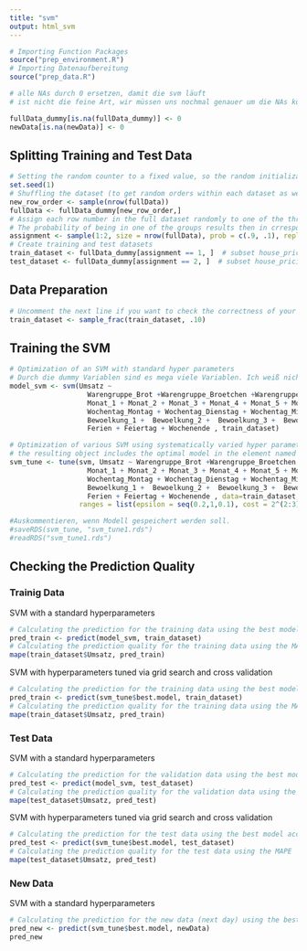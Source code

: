 ```yaml
---
title: "svm"
output: html_svm
---
```


```r
# Importing Function Packages
source("prep_environment.R")
# Importing Datenaufbereitung
source("prep_data.R")

```

```r
# alle NAs durch 0 ersetzen, damit die svm läuft
# ist nicht die feine Art, wir müssen uns nochmal genauer um die NAs kümmern.

fullData_dummy[is.na(fullData_dummy)] <- 0
newData[is.na(newData)] <- 0
```



## Splitting Training and Test Data

```r
# Setting the random counter to a fixed value, so the random initialization stays the same (the random split is always the same)
set.seed(1)
# Shuffling the dataset (to get random orders within each dataset as well)
new_row_order <- sample(nrow(fullData))
fullData <- fullData_dummy[new_row_order,]
# Assign each row number in the full dataset randomly to one of the three groups of datasets
# The probability of being in one of the groups results then in crresponding group sizes
assignment <- sample(1:2, size = nrow(fullData), prob = c(.9, .1), replace = TRUE)
# Create training and test datasets
train_dataset <- fullData_dummy[assignment == 1, ]  # subset house_pricing to training indices only
test_dataset <- fullData_dummy[assignment == 2, ]  # subset house_pricing to test indices only
```


## Data Preparation

```r
# Uncomment the next line if you want to check the correctness of your following code for the svm estimation with a small (and computationally fast) part of the training data set
train_dataset <- sample_frac(train_dataset, .10)
```


## Training the SVM

```r
# Optimization of an SVM with standard hyper parameters
# Durch die dummy Variablen sind es mega viele Variablen. Ich weiß nicht, wie man die schöner in die svm gibt. Eine Liste akzeptiert die svm als Input nicht.
model_svm <- svm(Umsatz ~ 
                   Warengruppe_Brot +Warengruppe_Broetchen +Warengruppe_Crossaint +Warengruppe_Konditorei + Warengruppe_Kuchen +Warengruppe_Saisonbrot +
                   Monat_1 + Monat_2 + Monat_3 + Monat_4 + Monat_5 + Monat_6 + Monat_7 + Monat_8 + Monat_9 + Monat_10 + Monat_11 + Monat_12 +
                   Wochentag_Montag + Wochentag_Dienstag + Wochentag_Mittwoch + Wochentag_Donnerstag + Wochentag_Freitag + Wochentag_Samstag + Wochentag_Sonntag+
                   Bewoelkung_1 +  Bewoelkung_2 +  Bewoelkung_3 +  Bewoelkung_4 +  Bewoelkung_5 +  Bewoelkung_6 +  Bewoelkung_7 +  Bewoelkung_8 + 
                   Ferien + Feiertag + Wochenende , train_dataset)
```

```r
# Optimization of various SVM using systematically varied hyper parameters (typically called 'grid search' approach) and cross validation
# the resulting object includes the optimal model in the element named 'best.model'
svm_tune <- tune(svm, Umsatz ~ Warengruppe_Brot +Warengruppe_Broetchen +Warengruppe_Crossaint +Warengruppe_Konditorei + Warengruppe_Kuchen +Warengruppe_Saisonbrot +
                   Monat_1 + Monat_2 + Monat_3 + Monat_4 + Monat_5 + Monat_6 + Monat_7 + Monat_8 + Monat_9 + Monat_10 + Monat_11 + Monat_12 +
                   Wochentag_Montag + Wochentag_Dienstag + Wochentag_Mittwoch + Wochentag_Donnerstag + Wochentag_Freitag + Wochentag_Samstag + Wochentag_Sonntag+
                   Bewoelkung_1 +  Bewoelkung_2 +  Bewoelkung_3 +  Bewoelkung_4 +  Bewoelkung_5 +  Bewoelkung_6 +  Bewoelkung_7 +  Bewoelkung_8 + 
                   Ferien + Feiertag + Wochenende , data=train_dataset,
                 ranges = list(epsilon = seq(0.2,1,0.1), cost = 2^(2:3)))

#Auskommentieren, wenn Modell gespeichert werden soll.
#saveRDS(svm_tune, "svm_tune1.rds")
#readRDS("svm_tune1.rds")
```

## Checking the Prediction Quality


### Trainig Data

SVM with a standard hyperparameters
```r
# Calculating the prediction for the training data using the best model according to the grid search
pred_train <- predict(model_svm, train_dataset)
# Calculating the prediction quality for the training data using the MAPE
mape(train_dataset$Umsatz, pred_train)
```

SVM with hyperparameters tuned via grid search and cross validation
```r
# Calculating the prediction for the training data using the best model according to the grid search
pred_train <- predict(svm_tune$best.model, train_dataset)
# Calculating the prediction quality for the training data using the MAPE
mape(train_dataset$Umsatz, pred_train)
```

### Test Data

SVM with a standard hyperparameters
```r
# Calculating the prediction for the validation data using the best model according to the grid search
pred_test <- predict(model_svm, test_dataset)
# Calculating the prediction quality for the validation data using the MAPE
mape(test_dataset$Umsatz, pred_test)
```

SVM with hyperparameters tuned via grid search and cross validation
```r
# Calculating the prediction for the test data using the best model according to the grid search
pred_test <- predict(svm_tune$best.model, test_dataset)
# Calculating the prediction quality for the test data using the MAPE
mape(test_dataset$Umsatz, pred_test)
```

### New Data

SVM with a standard hyperparameters
```r
# Calculating the prediction for the new data (next day) using the best model according to the grid search
pred_new <- predict(svm_tune$best.model, newData)
pred_new
```

